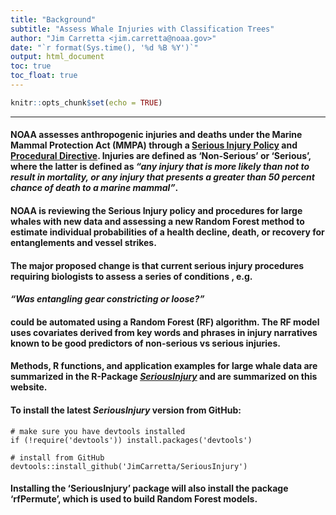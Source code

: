 ```yaml
---
title: "Background"
subtitle: "Assess Whale Injuries with Classification Trees"
author: "Jim Carretta <jim.carretta@noaa.gov>"
date: "`r format(Sys.time(), '%d %B %Y')`"
output: html_document
toc: true
toc_float: true
---
```


```r
knitr::opts_chunk$set(echo = TRUE)

```
****
####  NOAA assesses anthropogenic injuries and deaths under the Marine Mammal Protection Act (MMPA) through a <a href="https://media.fisheries.noaa.gov/dam-migration/02-238.pdf">Serious Injury Policy</a> and <a href="https://media.fisheries.noaa.gov/dam-migration/02-238-01.pdf">Procedural Directive</a>. Injuries are defined as 'Non-Serious' or 'Serious', where the latter is defined as *<b>"any injury that is more likely than not to result in mortality, or any injury that presents a greater than 50 percent chance of death to a marine mammal"</b>*.

####  NOAA is reviewing the Serious Injury policy and procedures for large whales with new data and assessing a new Random Forest method to estimate individual probabilities of a health decline, death, or recovery for entanglements and vessel strikes. 

####  The major proposed change is that current serious injury procedures requiring biologists to assess a series of conditions , e.g. 

#### <b>*"Was entangling gear constricting or loose?"*</b> 

#### could be automated using a Random Forest (RF) algorithm. The RF model uses covariates derived from key words and phrases in injury narratives known to be good predictors of non-serious vs serious injuries.

#### Methods, R functions, and application examples for large whale data are summarized in the R-Package *<a href="https://github.com/JimCarretta/SeriousInjury">SeriousInjury</a>* and are summarized on this website.

#### To install the latest *SeriousInjury* version from GitHub:
```
# make sure you have devtools installed
if (!require('devtools')) install.packages('devtools')

# install from GitHub
devtools::install_github('JimCarretta/SeriousInjury')
```
#### Installing the 'SeriousInjury' package will also install the package 'rfPermute', which is used to build Random Forest models.
